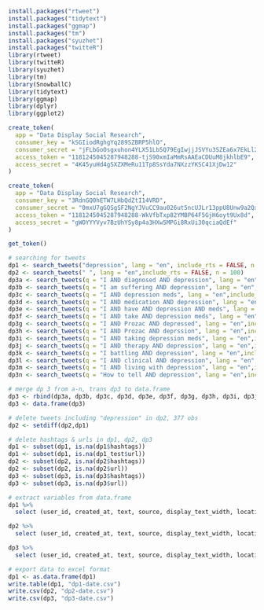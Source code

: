 ```r
install.packages("rtweet")
install.packages("tidytext")
install.packages("ggmap")
install.packages("tm")
install.packages("syuzhet")
install.packages("twitteR")
library(rtweet)
library(twitteR)
library(syuzhet)
library(tm)
library(SnowballC)
library(tidytext)
library(ggmap)
library(dplyr)
library(ggplot2)

```

```r
create_token(
  app = "Data Display Social Research",
  consumer_key = "kSGIiodRghgYq289SZBRP5hlO",
  consumer_secret = "jFLbGoOsgxuhon4YLX51Lb5Q79EgIwjjJSVYu3SZEa6x7EkLl2",
  access_token = "1181245045287948288-tjS90xmIaMmRsAAEaCDUuM8jkhlbE9",
  access_secret = "4K45yuHd4gSXZXMeRu11Tp8SsYda7NXzzYKSC41XjDw12"
)

create_token(
  app = "Data Display Social Research",
  consumer_key = "3RdnGQ0hETW7LHbQdZtI14VRD",
  consumer_secret = "0mxU7gGQSgSF2NgYJVuCC9au026ut5ncUJLr13ppU8Unw9a2Qx",
  access_token = "1181245045287948288-WkVfbTxp82YMBP64F5GjH6oyt9Ux8d",
  access_secret = "gWOYYYVyv7BzUhYSy8p4a3HXw5MPGi8RxUi30qciaQdEf"
)
```

```r
get_token()
```


```r
# searching for tweets
dp1 <- search_tweets("depression", lang = "en", include_rts = FALSE, n = 100)
dp2 <- search_tweets(" ", lang = "en",include_rts = FALSE, n = 100)
dp3a <- search_tweets(q = "I AND diagnosed AND depression", lang = "en", include_rts = FALSE, n = 100)
dp3b <- search_tweets(q = "I am suffering AND depression", lang = "en", include_rts = FALSE, n = 100)
dp3c <- search_tweets(q = "I AND depression meds", lang = "en",include_rts = FALSE, n = 100)
dp3d <- search_tweets(q = "I AND medication AND depression", lang = "en",include_rts = FALSE, n = 100)
dp3e <- search_tweets(q = "I AND have AND depression AND meds", lang = "en",include_rts = FALSE, n = 100)
dp3f <- search_tweets(q = "I AND take AND depression meds", lang = "en",include_rts = FALSE, n = 100)
dp3g <- search_tweets(q = "I AND Prozac AND depressed", lang = "en",include_rts = FALSE, n = 100)
dp3h <- search_tweets(q = "I AND Prozac AND deprssion", lang = "en",include_rts = FALSE, n = 100)
dp3i <- search_tweets(q = "I AND taking depression meds", lang = "en",include_rts = FALSE, n = 100)
dp3j <- search_tweets(q = "I AND therapy AND depression", lang = "en",include_rts = FALSE, n = 100)
dp3k <- search_tweets(q = "I battling AND depression", lang = "en",include_rts = FALSE, n = 100)
dp3l <- search_tweets(q = "I AND clinical AND depression", lang = "en",include_rts = FALSE, n = 100)
dp3m <- search_tweets(q = "I AND living with depression", lang = "en",include_rts = FALSE, n = 100)
dp3n <- search_tweets(q = "How to tell AND depression", lang = "en",include_rts = FALSE, n = 100)
```

```r
# merge dp 3 from a-n, trans dp3 to data.frame
dp3 <- rbind(dp3a, dp3b, dp3c, dp3d, dp3e, dp3f, dp3g, dp3h, dp3i, dp3j, dp3k, dp3l, dp3m, dp3n)
dp3 <- data.frame(dp3)
```

```r
# delete tweets including "depression" in dp2, 377 obs
dp2 <- setdiff(dp2,dp1)
```

```r
# delete hashtags & urls in dp1, dp2, dp3
dp1 <- subset(dp1, is.na(dp1$hashtags))
dp1 <- subset(dp1, is.na(dp1_test$url))
dp2 <- subset(dp2, is.na(dp2$hashtags))
dp2 <- subset(dp2, is.na(dp2$url))
dp3 <- subset(dp3, is.na(dp3$hashtags))
dp3 <- subset(dp3, is.na(dp3$url))
```

```r
# extract variables from data.frame
dp1 %>%
  select (user_id, created_at, text, source, display_text_width, location, followers_count, friends_count, listed_count, statuses_count, favourites_count, account_created_at)

dp2 %>%
  select (user_id, created_at, text, source, display_text_width, location, followers_count, friends_count, listed_count, statuses_count, favourites_count, account_created_at)

dp3 %>%
  select (user_id, created_at, text, source, display_text_width, location, followers_count, friends_count, listed_count, statuses_count, favourites_count, account_created_at)
```

```r
# export data to excel format
dp1 <- as.data.frame(dp1)
write.table(dp1, "dp1-date.csv")
write.csv(dp2, "dp2-date.csv")
write.csv(dp3, "dp3-date.csv")
```